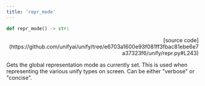 ```yaml
---
title: 'repr_mode'
---
```


```python
def repr_mode() -> str:
```

<p align="right">[source code](https://github.com/unifyai/unify/tree/e6703a1600e93f081ff3fbac81ebe6e7a37323f6/unify/repr.py#L243)</p>

Gets the global representation mode as currently set. This is used when representing
the various unify types on screen. Can be either "verbose" or "concise".